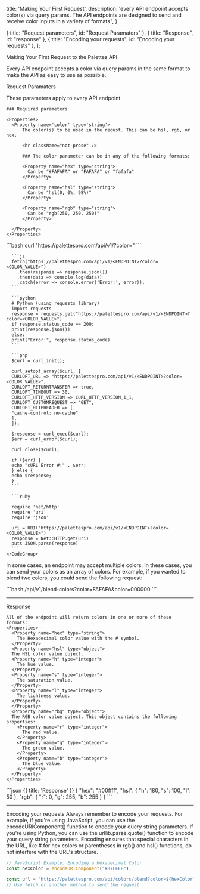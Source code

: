 
  title: 'Making Your First Request',
  description:
    'every API endpoint accepts color(s) via query params. The API endpoints are designed to send and receive color inputs in a variety of formats.',
}

  { title: "Request parameters", id: "Request Paramaters" },
  { title: "Response", id: "response" },
  { title: "Encoding your requests", id: "Encoding your requests" },
];


<Heading level={1} id="first-request">
  Making Your First Request to the Palettes API
</Heading>

Every API endpoint accepts a color via query params in the same format to make the API as easy to use as possible. 

<Heading level={2} id="Request Paramaters">
  Request Paramaters
</Heading>

These parameters apply to every API endpoint.

<Row>
  <Col>

    ### Required parameters
  
    <Properties>
      <Property name='color' type='string'>
          The color(s) to be used in the requst. This can be hsl, rgb, or hex.

          <hr className="not-prose" />
          
          ### The color parameter can be in any of the following formats:
          
          <Property name="hex" type="string">
            Can be "#FAFAFA" or "FAFAFA" or "fafafa"
          </Property>

          <Property name="hsl" type="string">
            Can be "hsl(0, 0%, 98%)"
          </Property>

          <Property name="rgb" type="string">
            Can be "rgb(250, 250, 250)" 
          </Property>
          
      </Property>
    </Properties>



  </Col>
   <Col sticky>
    <CodeGroup title="Making a request"  tag="GET" label="/api/v1/<ENDPOINT>">
      ```bash
      curl "https://palettespro.com/api/v1/<ENDPOINT>?color=<COLOR_VALUE>"
      ```

      ```js
      fetch("https://palettespro.com/api/v1/<ENDPOINT>?color=<COLOR_VALUE>")
        .then(response => response.json())
        .then(data => console.log(data))
        .catch(error => console.error('Error:', error));
      ```

      ```python
      # Python (using requests library)
      import requests
      response = requests.get("https://palettespro.com/api/v1/<ENDPOINT>?color=<COLOR_VALUE>")
      if response.status_code == 200:
      print(response.json())
      else:
      print("Error:", response.status_code)
      ```

      ```php
      $curl = curl_init();

      curl_setopt_array($curl, [
      CURLOPT_URL => "https://palettespro.com/api/v1/<ENDPOINT>?color=<COLOR_VALUE>",
      CURLOPT_RETURNTRANSFER => true,
      CURLOPT_TIMEOUT => 30,
      CURLOPT_HTTP_VERSION => CURL_HTTP_VERSION_1_1,
      CURLOPT_CUSTOMREQUEST => "GET",
      CURLOPT_HTTPHEADER => [
      "cache-control: no-cache"
      ],
      ]);

      $response = curl_exec($curl);
      $err = curl_error($curl);

      curl_close($curl);

      if ($err) {
      echo "cURL Error #:" . $err;
      } else {
      echo $response;
      }
      ```

      ```ruby

      require 'net/http'
      require 'uri'
      require 'json'

      uri = URI("https://palettespro.com/api/v1/<ENDPOINT>?color=<COLOR_VALUE>")
      response = Net::HTTP.get(uri)
      puts JSON.parse(response)
      ```
    </CodeGroup>

  </Col>
</Row>

In some cases, an endpoint may accept multiple colors. In these cases, you can send your colors as an array of colors. For example, if you wanted to blend two colors, you could send the following request:

<CodeGroup tag="GET" label="/api/v1/blending-colors" title="Color Array Example">
```bash
/api/v1/blend-colors?color=FAFAFA&color=000000
```
</CodeGroup>


---

<Heading level={2} id="response">
  Response
</Heading>
<Row>
  <Col>

    All of the endpoint will return colors in one or more of these formats:
    <Properties>
      <Property name="hex" type="string">
        The Hexadecimal color value with the # symbol.
      </Property>
      <Property name="hsl" type="object">
      The HSL color value object.
      <Property name="h" type="integer">
        The hue value.
      </Property>
      <Property name="s" type="integer">
        The saturation value.
      </Property>
      <Property name="l" type="integer">
        The lightness value.
      </Property>
      </Property>
      <Property name="rbg" type="object">
      The RGB color value object. This object contains the following properties:
        <Property name="r" type="integer">
          The red value.
        </Property>
        <Property name="g" type="integer">
          The green value.
        </Property>
        <Property name="b" type="integer">
          The blue value.
        </Property>
      </Property>
    </Properties>

  </Col>
  <Col sticky>
    ```json {{ title: 'Response' }}
    {
      "hex": "#00ffff",
      "hsl": 
      {
        "h": 180,
        "s": 100, 
        "l": 50
      }, 
      "rgb": 
      {
        "r": 0, 
        "g": 255, 
        "b": 255
      }
    }
    ```

  </Col>
</Row>

---

<Heading level={2} id="Encoding your requests">
  Encoding your requests
</Heading>
Always remember to encode your requests. For example, if you're using JavaScript, you can use the encodeURIComponent() function to encode your query string parameters. If you're using Python, you can use the urllib.parse.quote() function to encode your query string parameters. Encoding ensures that special characters in the URL, like # for hex colors or parentheses in rgb() and hsl() functions, do not interfere with the URL's structure.

<CodeGroup title="Color Format Conversion Examples">

```js
// JavaScript Example: Encoding a Hexadecimal Color
const hexColor = encodeURIComponent("#87CEEB");

const url = "https://palettespro.com/api/colors/blend?color=${hexColor}";
// Use fetch or another method to send the request
```

</CodeGroup>

